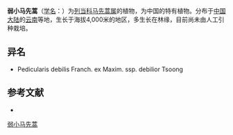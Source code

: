 {{Speciesbox
| name = 弱小马先蒿
| status = 
| status_system = 
| image =
| genus = Pedicularis
| species = debilis
| authority = Franch.
| subdivision_ranks =[[亚种|亚种]]
| subdivision =
* 弱小马先蒿 ''P. d.'' subsp. ''debilis''
* [[弱小马先蒿极弱|弱小马先蒿极弱]] ''P. d.'' subsp. ''debilior''
}}

'''弱小马先蒿'''（[[学名|学名]]：{{lang|la|''Pedicularis debilis''}}）为[[列当科|列当科]][[马先蒿属|马先蒿属]]的植物，为中国的特有植物。分布于[[中国大陆|中国大陆]]的[[云南|云南]]等地，生长于海拔4,000米的地区，多生长在林缘，目前尚未由人工引种栽培。

== 异名 ==
* Pedicularis debilis Franch. ex Maxim. ssp. debilior Tsoong

== 参考文献 ==
<div class="references-small">
* {{cite web| url =http://www.bioinfo.cn/db05/KmzwSpecies.php?action=view&id=21274| title =弱小马先蒿（亚种）| work =《中国高等植物数据库全库》| publisher =中国科学院微生物研究所| author =昆明植物研究所| accessdate =2009-02-25| deadurl =yes| archiveurl =https://web.archive.org/web/20160305003836/http://www.bioinfo.cn/db05/KmzwSpecies.php?action=view&id=21274| archivedate =2016-03-05}}
</div>
{{Taxonbar|from=Q11067984}}

[[Category:马先蒿属|弱小马先蒿]]


{{植物小作品}}
